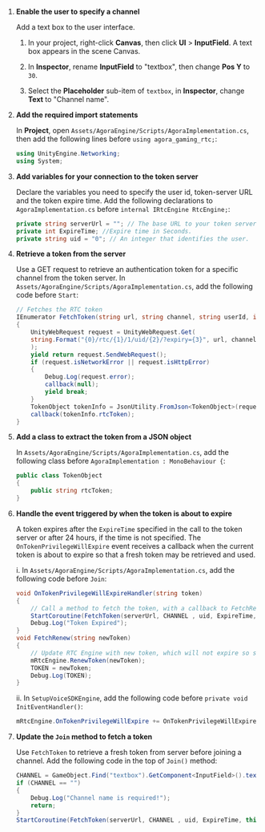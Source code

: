 <PlatformWrapper platform="unity">

1. **Enable the user to specify a channel**

    Add a text box to the user interface.

    1. In your <Vpl k="NAME" /> project, right-click **Canvas**, then click **UI** > **InputField**. A text box appears in the scene Canvas.

    1. In **Inspector**, rename **InputField** to "textbox", then change **Pos Y** to `30`.

    1. Select the **Placeholder** sub-item of `textbox`, in **Inspector**, change **Text** to "Channel name".

1. **Add the required import statements**

    In **Project**, open `Assets/AgoraEngine/Scripts/AgoraImplementation.cs`, then add the following lines before `using agora_gaming_rtc;`:

    ``` csharp
    using UnityEngine.Networking;
    using System;
    ```

1. **Add variables for your connection to the token server**

    Declare the variables you need to specify the user id, token-server URL and the token expire time. Add the following declarations to `AgoraImplementation.cs` before `internal IRtcEngine RtcEngine;`:

    ``` csharp
    private string serverUrl = ""; // The base URL to your token server. For example, https://app-name.herokuapp.com"
    private int ExpireTime; //Expire time in Seconds.
    private string uid = "0"; // An integer that identifies the user.
    ```

1. **Retrieve a token from the server**

    Use a GET request to retrieve an authentication token for a specific channel from the token server. In `Assets/AgoraEngine/Scripts/AgoraImplementation.cs`, add the following code before `Start`:

    ``` csharp
    // Fetches the RTC token
    IEnumerator FetchToken(string url, string channel, string userId, int TimeToLive, Action<string> callback = null)
    {
        UnityWebRequest request = UnityWebRequest.Get(
        string.Format("{0}/rtc/{1}/1/uid/{2}/?expiry={3}", url, channel, userId, TimeToLive)
        );
        yield return request.SendWebRequest();
        if (request.isNetworkError || request.isHttpError)
        {
            Debug.Log(request.error);
            callback(null);
            yield break;
        }
        TokenObject tokenInfo = JsonUtility.FromJson<TokenObject>(request.downloadHandler.text);
        callback(tokenInfo.rtcToken);
    }
    ```

1. **Add a class to extract the token from a JSON object**

    In `Assets/AgoraEngine/Scripts/AgoraImplementation.cs`, add the following class before `AgoraImplementation : MonoBehaviour {`:

    ``` csharp
    public class TokenObject
    {
        public string rtcToken;
    }
    ```

1. **Handle the event triggered by <Vg k="AGORA_BACKEND" /> when the token is about to expire**

    A token expires after the `ExpireTime` specified in the call to the token server or after 24 hours, if the time is not specified. The `OnTokenPrivilegeWillExpire` event receives a callback when the current token is about to expire so that a fresh token may be retrieved and used.

    i. In `Assets/AgoraEngine/Scripts/AgoraImplementation.cs`, add the following code before `Join`:

    ``` csharp
    void OnTokenPrivilegeWillExpireHandler(string token)
    {
        // Call a method to fetch the token, with a callback to FetchRenew
        StartCoroutine(FetchToken(serverUrl, CHANNEL , uid, ExpireTime, this.FetchRenew));
        Debug.Log("Token Expired");
    }
    void FetchRenew(string newToken)
    {
        // Update RTC Engine with new token, which will not expire so soon
        mRtcEngine.RenewToken(newToken);
        TOKEN = newToken;
        Debug.Log(TOKEN);
    }
    ```

    ii. In `SetupVoiceSDKEngine`, add the following code before `private void InitEventHandler()`:

    ``` csharp
    mRtcEngine.OnTokenPrivilegeWillExpire += OnTokenPrivilegeWillExpireHandler;
    ```

1. **Update the `Join` method to fetch a token**

    Use `FetchToken` to retrieve a fresh token from server before joining a channel. Add the following code in the top of `Join()` method:

    ``` csharp
    CHANNEL = GameObject.Find("textbox").GetComponent<InputField>().text;
    if (CHANNEL == "")
    {
        Debug.Log("Channel name is required!");
        return;
    }
    StartCoroutine(FetchToken(serverUrl, CHANNEL , uid, ExpireTime, this.FetchRenew));
    ```

</PlatformWrapper>
